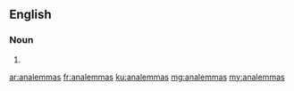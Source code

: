 ==English==

===Noun===
{{head|en|plural}}

# {{plural of|analemma|lang=en}}

[[ar:analemmas]]
[[fr:analemmas]]
[[ku:analemmas]]
[[mg:analemmas]]
[[my:analemmas]]